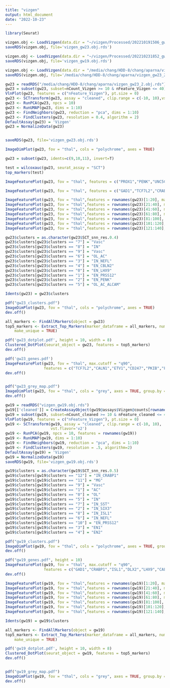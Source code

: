 ```yaml
---
title: "vizgen"
output: html_document
date: "2022-10-23"
---
```


```r
library(Seurat)

vizgen.obj <- LoadVizgen(data.dir = "~/vizgen/Processed/202210191506_gw23THAL061920CASEDSNOW_VMSC01801/region_0/", fov = "thal")
saveRDS(vizgen.obj, file='vizgen_gw23.obj.rds')

vizgen.obj <- LoadVizgen(data.dir = "~/vizgen/Processed/202210231852_gw19thal011620NOWDS_VMSC01801/region_0/", fov = "thal")
saveRDS(vizgen.obj, file='vizgen_gw19.obj.rds')

vizgen.obj <- LoadVizgen(data.dir = "/media/chang/HDD-8/chang/aparna/vizgen/Processed/202211082141_GW23Thalamus011620try2_VMSC01801/region_0/", fov = "thal")
saveRDS(vizgen.obj, file='/media/chang/HDD-8/chang/aparna/vizgen_gw23_2.obj.rds')
```

```r
gw23 = readRDS("/media/chang/HDD-8/chang/aparna/vizgen_gw23_2.obj.rds")
gw23 = subset(gw23, subset=nCount_Vizgen >= 10 & nFeature_Vizgen <= 40)
VlnPlot(gw23, features = c("nFeature_Vizgen"), pt.size = 0)
gw23 <- SCTransform(gw23, assay = "cleaned", clip.range = c(-10, 10),vst.flavor='v2')
gw23 <- RunPCA(gw23, npcs = 10)
gw23 <- RunUMAP(gw23, dims = 1:10)
gw23 <- FindNeighbors(gw23, reduction = "pca", dims = 1:10)
gw23 <- FindClusters(gw23, resolution = 0.4, algorithm = 2)
DefaultAssay(gw23) = 'Vizgen'
gw23 = NormalizeData(gw23)


saveRDS(gw23, file='vizgen_gw23.obj.rds')

ImageDimPlot(gw23, fov = "thal", cols = "polychrome", axes = TRUE)

gw23 = subset(gw23, idents=c(9,10,11), invert=T)

test = wilcoxauc(gw23, seurat_assay = "SCT")
top_markers(test)

ImageFeaturePlot(gw23, fov = "thal", features = c("PROX1","PENK","UNC5C","HIGD1B","TXN","INSM1","CA10","RSPH1","TLL1","CDH10", "CDH18"), max.cutoff = "q90")

ImageFeaturePlot(gw23, fov = "thal", features = c("GAD1","TCF7L2","CRABP1","DLX2","FOXG1","LHX1","PENK","OLIG1","CRYAB"), max.cutoff = "q90")

ImageFeaturePlot(gw23, fov = "thal",features = rownames(gw23)[1:20], max.cutoff = "q90")
ImageFeaturePlot(gw23, fov = "thal",features = rownames(gw23)[21:40], max.cutoff = "q90")
ImageFeaturePlot(gw23, fov = "thal",features = rownames(gw23)[41:60], max.cutoff = "q90")
ImageFeaturePlot(gw23, fov = "thal",features = rownames(gw23)[61:80], max.cutoff = "q90")
ImageFeaturePlot(gw23, fov = "thal",features = rownames(gw23)[81:100], max.cutoff = "q90")
ImageFeaturePlot(gw23, fov = "thal",features = rownames(gw23)[101:120], max.cutoff = "q90")
ImageFeaturePlot(gw23, fov = "thal",features = rownames(gw23)[121:140], max.cutoff = "q90")

gw23$clusters = as.character(gw23$SCT_snn_res.0.4)
gw23$clusters[gw23$clusters == "7"] = "Vasc"
gw23$clusters[gw23$clusters == "8"] = "IN"
gw23$clusters[gw23$clusters == "9"] = "Vasc"
gw23$clusters[gw23$clusters == "6"] = "OL_AC"
gw23$clusters[gw23$clusters == "3"] = "IN_NEFL"
gw23$clusters[gw23$clusters == "4"] = "EN_CBLN2"
gw23$clusters[gw23$clusters == "0"] = "EN_LHX9"
gw23$clusters[gw23$clusters == "1"] = "EN_PRSS12"
gw23$clusters[gw23$clusters == "2"] = "EN_PENK"
gw23$clusters[gw23$clusters == "5"] = "OL_AC_ALCAM"

Idents(gw23) = gw23$clusters

pdf("gw23_clusters.pdf")
ImageDimPlot(gw23, fov = "thal", cols = "polychrome", axes = TRUE)
dev.off()

all_markers <- FindAllMarkers(object = gw23)
top5_markers <- Extract_Top_Markers(marker_dataframe = all_markers, num_genes = 5, named_vector = FALSE,
    make_unique = TRUE)

pdf('gw23_dotplot.pdf', height = 10, width = 8)
Clustered_DotPlot(seurat_object = gw23, features = top5_markers)
dev.off()

pdf('gw23_genes.pdf')
ImageFeaturePlot(gw23, fov = "thal", max.cutoff = "q90",
                 features = c("TCF7L2","CALN1","ETV1","CD247","PKIB","FOXG1"))
dev.off()


pdf("gw23_grey_map.pdf")
ImageDimPlot(gw23, fov = "thal", cols = "grey", axes = TRUE, group.by = 'orig.ident')
dev.off()
```


```r
gw19 = readRDS("vizgen_gw19.obj.rds")
gw19[['cleaned']] = CreateAssayObject(gw19@assays$Vizgen@counts[rownames(gw19) != "FOXG1",])
gw19 = subset(gw19, subset=nCount_cleaned >= 10 & nFeature_cleaned <= 40)
VlnPlot(gw19, features = c("nFeature_Vizgen"), pt.size = 0)
gw19 <- SCTransform(gw19, assay = "cleaned", clip.range = c(-10, 10),
                    vst.flavor='v2')
gw19 <- RunPCA(gw19, npcs = 10, features = rownames(gw19))
gw19 <- RunUMAP(gw19, dims = 1:10)
gw19 <- FindNeighbors(gw19, reduction = "pca", dims = 1:10)
gw19 <- FindClusters(gw19, resolution = .5, algorithm=2)
DefaultAssay(gw19) = 'Vizgen'
gw19 = NormalizeData(gw19)
saveRDS(gw19, file='vizgen_gw19.obj.rds')

gw19$clusters = as.character(gw19$SCT_snn_res.0.5)
gw19$clusters[gw19$clusters == "12"] = "IN_CRABP1"
gw19$clusters[gw19$clusters == "11"] = "MG"
gw19$clusters[gw19$clusters == "9"] = "Vasc"
gw19$clusters[gw19$clusters == "1"] = "AC"
gw19$clusters[gw19$clusters == "0"] = "OL"
gw19$clusters[gw19$clusters == "5"] = "IN"
gw19$clusters[gw19$clusters == "7"] = "IN_SST"
gw19$clusters[gw19$clusters == "2"] = "IN_SIX3"
gw19$clusters[gw19$clusters == "8"] = "IN_ISL1"
gw19$clusters[gw19$clusters == "6"] = "IN_NEFL"
gw19$clusters[gw19$clusters == "10"] = "EN_PRSS12"
gw19$clusters[gw19$clusters == "3"] = "EN1"
gw19$clusters[gw19$clusters == "4"] = "EN2"

pdf("gw19_clusters.pdf")
ImageDimPlot(gw19, fov = "thal", cols = "polychrome", axes = TRUE, group.by = 'clusters')
dev.off()

pdf("gw19_genes.pdf", height = 10)
ImageFeaturePlot(gw19, fov = "thal", max.cutoff = "q90",
                 features = c("GAD1","CRABP1","ISL1","DLX2","LHX9","CALB1"))
dev.off()

ImageFeaturePlot(gw19, fov = "thal",features = rownames(gw19)[1:20], max.cutoff = "q90")
ImageFeaturePlot(gw19, fov = "thal",features = rownames(gw19)[21:40], max.cutoff = "q90")
ImageFeaturePlot(gw19, fov = "thal",features = rownames(gw19)[41:60], max.cutoff = "q90")
ImageFeaturePlot(gw19, fov = "thal",features = rownames(gw19)[61:80], max.cutoff = "q90")
ImageFeaturePlot(gw19, fov = "thal",features = rownames(gw19)[81:100], max.cutoff = "q90")
ImageFeaturePlot(gw19, fov = "thal",features = rownames(gw19)[101:120], max.cutoff = "q90")
ImageFeaturePlot(gw19, fov = "thal",features = rownames(gw19)[121:140], max.cutoff = "q90")

Idents(gw19) = gw19$clusters

all_markers <- FindAllMarkers(object = gw19)
top5_markers <- Extract_Top_Markers(marker_dataframe = all_markers, num_genes = 5, named_vector = FALSE,
    make_unique = TRUE)

pdf('gw19_dotplot.pdf', height = 10, width = 8)
Clustered_DotPlot(seurat_object = gw19, features = top5_markers)
dev.off()


pdf("gw19_grey_map.pdf")
ImageDimPlot(gw19, fov = "thal", cols = "grey", axes = TRUE, group.by = 'orig.ident')
dev.off()

```

